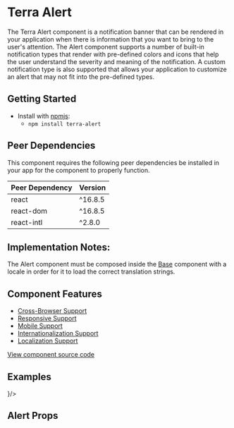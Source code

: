 



<Badge />

# Terra Alert

The Terra Alert component is a notification banner that can be rendered in your application when there is information that you want to bring to the user's attention.  The Alert component supports a number of built-in notification types that render with pre-defined colors and icons that help the user understand the severity and meaning of the notification. A custom notification type is also supported that allows your application to customize an alert that may not fit into the pre-defined types.


## Getting Started

- Install with [npmjs][3]:
  - `npm install terra-alert`

<!-- AUTO-GENERATED-CONTENT:START Peer Dependencies -->
## Peer Dependencies

This component requires the following peer dependencies be installed in your app for the component to properly function.

| Peer Dependency | Version |
|-|-|
| react | ^16.8.5 |
| react-dom | ^16.8.5 |
| react-intl | ^2.8.0 |



<!-- AUTO-GENERATED-CONTENT:END -->

## Implementation Notes:
The Alert component must be composed inside the [Base][1] component with a locale in order for it to load the correct translation strings.

[1]: https://github.com/cerner/terra-core/tree/master/packages/terra-base/docs
[2]: https://github.com/cerner/terra-core/blob/master/packages/terra-alert/docs/MoreInformation.md
[3]: https://www.npmjs.com

## Component Features
* [Cross-Browser Support](https://github.com/cerner/terra-ui/blob/master/src/terra-dev-site/contributing/ComponentStandards.e.contributing.md#cross-browser-support)
* [Responsive Support](https://github.com/cerner/terra-ui/blob/master/src/terra-dev-site/contributing/ComponentStandards.e.contributing.md#responsive-support)
* [Mobile Support](https://github.com/cerner/terra-ui/blob/master/src/terra-dev-site/contributing/ComponentStandards.e.contributing.md#mobile-support)
* [Internationalization Support](https://github.com/cerner/terra-ui/blob/master/src/terra-dev-site/contributing/ComponentStandards.e.contributing.md#internationalization-i18n-support)
* [Localization Support](https://github.com/cerner/terra-ui/blob/master/src/terra-dev-site/contributing/ComponentStandards.e.contributing.md#internationalization-i18n-support)

[View component source code](https://github.com/cerner/terra-core/tree/master/packages/terra-alert)

## Examples
<AlertExample title="Default Alert" />
<ErrorExample title="Error Alert" />
<WarningExample title="Warning Alert" />
<AdvisoryExample title="Advisory Alert" />
<InfoExample title="Information Alert" />
<SuccessExample title="Success Alert" />
<CustomExample title="Custom Alert" />
<LongTextExample title="Long Text Alert" />
<ActionExample title="Alert with Action" />
<DismissibleExample title="Dismissible Alert" />
<ActionAndDismissibleExample title="Dismissible Alert with Actions" description= {<Markdown id="action-and-dismissable-example-docs" src={ActionAndDismissableExampleDocs} />}/>

## Alert Props
<AlertPropsTable />